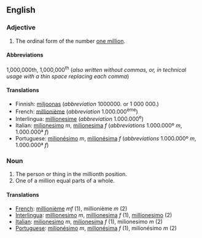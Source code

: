 ==English==

===Adjective===

# The ordinal form of the number [[million|one million]].

====Abbreviations====
1,000,000th, 1,000,000<sup>th</sup> (''also written without commas, or, in technical usage with a thin space replacing each comma'')

====Translations====

*Finnish: [[miljoonas]] (''abbreviation'' 1000000. or 1 000 000.)
*French: [[millionième]] (''abbreviation'' 1.000.000<sup>ème</sup>)
*Interlingua: [[millionesime]] (''abbreviation'' 1.000.000<sup>e</sup>)
*Italian: [[milionesimo]] ''m'', [[milionesima]] ''f'' (''abbreviations'' 1.000.000º ''m'', 1.000.000ª ''f'')
*Portuguese: [[milionésimo]] ''m'', [[milionésima]] ''f'' (''abbreviations'' 1.000.000º ''m'', 1.000.000ª ''f'')

===Noun===

#The person or thing in the millionth position.
#One of a million equal parts of a whole.

====Translations====

*[[French]]: [[millionième]] ''mf'' (1), millionième ''m'' (2)
*[[Interlingua]]: [[millionesimo]] ''m'', [[millionesima]] ''f'' (1), [[millionesimo]] (2)
*[[Italian]]: [[milionesimo]] ''m'', [[milionesima]] ''f'' (1), milionesimo ''m'' (2)
*[[Portuguese]]: [[milionésimo]] ''m'', [[milionésima]] ''f'' (1), milionésimo ''m'' (2)